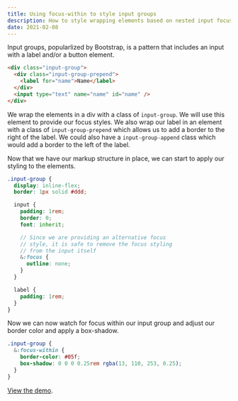 ```yaml
---
title: Using focus-within to style input groups
description: How to style wrapping elements based on nested input focus state.
date: 2021-02-08
---
```


Input groups, popularlized by Bootstrap, is a pattern that includes an input with a label and/or a button element.

```html
<div class="input-group">
  <div class="input-group-prepend">
    <label for="name">Name</label>
  </div>
  <input type="text" name="name" id="name" />
</div>
```

We wrap the elements in a div with a class of `input-group`. We will use this element to provide our focus styles. We also wrap our label in an element with a class of `input-group-prepend` which allows us to add a border to the right of the label. We could also have a `input-group-append` class which would add a border to the left of the label.

Now that we have our markup structure in place, we can start to apply our styling to the elements.

```scss
.input-group {
  display: inline-flex;
  border: 1px solid #ddd;

  input {
    padding: 1rem;
    border: 0;
    font: inherit;

    // Since we are providing an alternative focus
    // style, it is safe to remove the focus styling
    // from the input itself
    &:focus {
      outline: none;
    }
  }

  label {
    padding: 1rem;
  }
}
```

Now we can now watch for focus within our input group and adjust our border color and apply a box-shadow.

```scss
.input-group {
  &:focus-within {
    border-color: #05f;
    box-shadow: 0 0 0 0.25rem rgba(13, 110, 253, 0.25);
  }
}
```

[View the demo](https://codepen.io/alexcarpenter/pen/PobzRXr).

